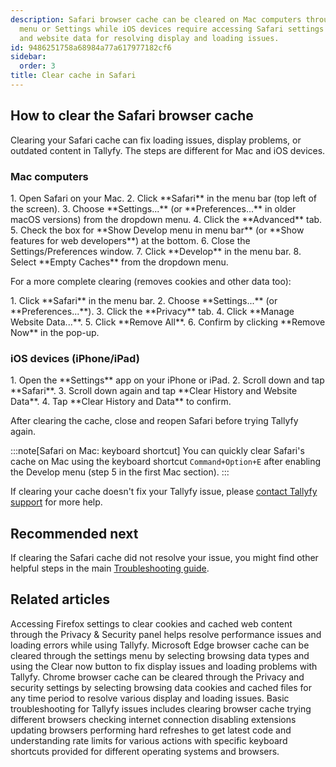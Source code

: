 ```yaml
---
description: Safari browser cache can be cleared on Mac computers through the Develop
  menu or Settings while iOS devices require accessing Safari settings to clear history
  and website data for resolving display and loading issues.
id: 9486251758a68984a77a617977182cf6
sidebar:
  order: 3
title: Clear cache in Safari
---
```



## How to clear the Safari browser cache

Clearing your Safari cache can fix loading issues, display problems, or outdated content in Tallyfy. The steps are different for Mac and iOS devices.

### Mac computers

<Steps>
1. Open Safari on your Mac.
2. Click **Safari** in the menu bar (top left of the screen).
3. Choose **Settings...** (or **Preferences...** in older macOS versions) from the dropdown menu.
4. Click the **Advanced** tab.
5. Check the box for **Show Develop menu in menu bar** (or **Show features for web developers**) at the bottom.
6. Close the Settings/Preferences window.
7. Click **Develop** in the menu bar.
8. Select **Empty Caches** from the dropdown menu.
</Steps>

For a more complete clearing (removes cookies and other data too):

<Steps>
1. Click **Safari** in the menu bar.
2. Choose **Settings...** (or **Preferences...**).
3. Click the **Privacy** tab.
4. Click **Manage Website Data...**.
5. Click **Remove All**.
6. Confirm by clicking **Remove Now** in the pop-up.
</Steps>

### iOS devices (iPhone/iPad)

<Steps>
1. Open the **Settings** app on your iPhone or iPad.
2. Scroll down and tap **Safari**.
3. Scroll down again and tap **Clear History and Website Data**.
4. Tap **Clear History and Data** to confirm.
</Steps>

After clearing the cache, close and reopen Safari before trying Tallyfy again.

:::note[Safari on Mac: keyboard shortcut]
You can quickly clear Safari's cache on Mac using the keyboard shortcut `Command+Option+E` after enabling the Develop menu (step 5 in the first Mac section).
:::

If clearing your cache doesn't fix your Tallyfy issue, please [contact Tallyfy support](https://tallyfy.com/contact-us/) for more help.

## Recommended next

If clearing the Safari cache did not resolve your issue, you might find other helpful steps in the main [Troubleshooting guide](/products/pro/miscellaneous/troubleshooting/).


## Related articles
<CardGrid>
<LinkTitleCard header="<b>Troubleshooting > Clear cache in Firefox</b>" href="/products/pro/miscellaneous/troubleshooting/clear-cache-firefox/" > Accessing Firefox settings to clear cookies and cached web content through the Privacy & Security panel helps resolve performance issues and loading errors while using Tallyfy. </LinkTitleCard>
<LinkTitleCard header="<b>Troubleshooting > Clear cache in Edge</b>" href="/products/pro/miscellaneous/troubleshooting/clear-cache-edge/" > Microsoft Edge browser cache can be cleared through the settings menu by selecting browsing data types and using the Clear now button to fix display issues and loading problems with Tallyfy. </LinkTitleCard>
<LinkTitleCard header="<b>Troubleshooting > Clear cache in Chrome</b>" href="/products/pro/miscellaneous/troubleshooting/clear-cache-chrome/" > Chrome browser cache can be cleared through the Privacy and security settings by selecting browsing data cookies and cached files for any time period to resolve various display and loading issues. </LinkTitleCard>
<LinkTitleCard header="<b>Miscellaneous > Troubleshooting</b>" href="/products/pro/miscellaneous/troubleshooting/" > Basic troubleshooting for Tallyfy issues includes clearing browser cache trying different browsers checking internet connection disabling extensions updating browsers performing hard refreshes to get latest code and understanding rate limits for various actions with specific keyboard shortcuts provided for different operating systems and browsers. </LinkTitleCard>
</CardGrid>